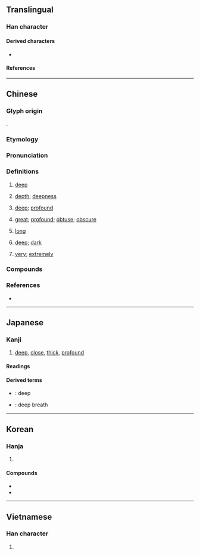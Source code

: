 {{also|探}}
{{character info}}
==Translingual==
{{stroke order|strokes=11}}

===Han character===
{{Han char|rn=85|rad=水|as=08|sn=11|four=37194|canj=EBCD|ids=⿰氵罙}}

====Derived characters====
* {{l|mul|[[𠽉]], [[𪮨]], [[𩴙]], [[𪒗]], [[𡪜]], [[𢊖]], [[𦸂]], [[𬔒]]}}

====References====
{{Han ref|kx=0632.010|dkj=17687|dj=1034.080|hdz=31662.100|uh=6DF1}}

----

==Chinese==
{{zh-forms|alt=㴱,罙}}

===Glyph origin===
{{Han etym}}
{{Han compound|水|alt1=氵|t1=water|𥥍|ls=psc|c1=s|c2=p}}.

===Etymology===
{{rfe|zh|is there any relation to [[沉]]?}}

===Pronunciation===
{{zh-pron
|m=shēn
|m-s=sen1
|c=sam1
|c-t=sim1
|g=siin1
|h=pfs=chhṳ̂m;gd=cem1
|j=seng1
|mb=
|md=chĭng
|mn=chhim/ml:sim
|mn_note=chhim - vernacular; sim - literary
|mn-t=cim1/cing1
|mn-t_note=cim1 - Chaozhou, Shantou; cing1 - Chenghai
|w=1sen
|x=shen1
|mc=y
|oc=y
|ma=y
|cat=a,n,adv
}}
{{zh-attn-split}}

===Definitions===
{{zh-hanzi}}

# {{lb|zh|of distance}} [[deep]]
#: {{zh-ant|淺}}
# [[depth]]; [[deepness]]
# {{lb|zh|of relationships, etc.}} [[deep]]; [[profound]]
# {{lb|zh|of difficulty}} [[great]]; [[profound]]; [[obtuse]]; [[obscure]]
#: {{zh-x|呢{ni1} 一 題 好 深。|This question is really hard to solve.|C}}
#: {{zh-x|本 書 太 深 喇，我 讀 極 都 唔 明。|This book is too hard; I still can't get it after reading it many times.|C}}
# {{lb|zh|of time}} [[long]]
# {{lb|zh|of colors}} [[deep]]; [[dark]]
#: {{zh-syn|濃}}
#: {{zh-ant|淺|淡}}
# [[very]]; [[extremely]]
#: {{zh-syn|非常}}

===Compounds===
{{zh-der|弘深|不知深淺|外寬內深|好學深思|夜深人靜|夜靜更深|思深語近|夜深|意味深長|居安資深|年深月久|孤軍深入|創鉅痛深|不深|情深骨肉|年深歲改|博大精深|情深意重|交淺言深|情深義重|德深望重|微文深詆|厚貌深情|年深日久|幽深|刻深|履薄臨深|情深似海|市場深化|憂深思遠|如臨深谷|意義深長|功深|如臨深淵|思深憂遠|城府深密|內心深處|加深|恩深義重|堅城深池|一往情深|深遠|春深似海|根深柢固|深入顯出|水深火熱|深溝堅壁|深奧|更深人靜|深坑鄉|深水炸彈|由淺入深|深探海|深人|深拱|深耕|深居簡出|深沉|欲深谿壑|深淵|源深流長|深思|深渺|深厲淺揭|深山窮谷|深不可測|汲深綆短|深化|深圖遠慮|深根固本|深惡痛嫉|深信不疑|深明大義|深入堂奧|澤深恩重|根深蒂固|文深|深根固柢|更深夜靜|深造|深澗|深語|深藏不露|深通|深墨|深宵|深閉固距|日久年深|深重|淵深|深邃|深文周納|更深|深成岩|深厚|深溝堅壘|深秋|深居九重|深深|深言|深思熟慮|水深器|深摯|極深研幾|禍結釁深|深究|環深|深信|景深|深溝高壘|根深固本|深惡痛絕|深宮|深謀遠猷|短綆汲深|深知原委|發人深省|深痼|深淵薄冰|深恐|深呼吸|深思遠慮|材高知深|深稽博考|深文巧劾|文深網密|深談|深文巧詆|研精鉤深|深藏若虛|深念|更深半夜|深淺|故劍情深|測深器|深衣|手足情深|文簡意深|深意|深更半夜|深度報導|深情|深知|火熱水深|萬丈深淵|深計遠慮|深陷|深切|深閨|深長|深谷|深識遠慮|深謀遠慮|深藏遠遁|深藏|深知灼見|深省|深源地震|深根固蒂|深情厚誼|深怕|深微|深廣|深度|深山|深妙|深叢|深入人心|深入|深仇大恨|深交|深宅大院|深夜|深耕易耨|深刻|研深覃精|深文|深湛|日久歲深|日久月深|根深葉茂|深思極慮|深入淺出|深奸巨猾|深入骨髓|雅人深致|臨深履冰|義重恩深|高岸深谷|罪孽深重|綆短汲深|高壁深塹|罪逆深重|義氣深重|重門深鎖|間深裡|葡萄深碧|衡門深巷|茂林深竹|計深慮遠|臼頭深目|罪惡深重|諱莫如深|高深莫測|縱深|莫測高深|鶼鰈情深|高舉深藏|高深|良深|高壘深溝|高壘深塹|高城深溝|高城深塹|罪業深重|超深水港|高壁深壘|軟土深掘|資深|面壁功深|精深|高壘深壁|進深|艱深|言淺意深|雪深|阻深|舐犢情深|臨深履薄|船深|遠慮深計|遠慮深思|遠引深潛|高城深池|鉤深致遠|謀慮深遠|誘敵深入|血海深仇|老謀深算|義重情深|挑戰者深淵|深都|深河|深更|深坑|深州|深圳}}

===References===
* {{R:yue:Hanzi}}

{{zh-cat|Beginning}}

----

==Japanese==

===Kanji===
{{ja-kanji|grade=3|rs=水08}}

# [[deep]], [[close]], [[thick]], [[profound]]

====Readings====
{{ja-readings
|goon=しん<しん<しむ
|kanon=しん<しん<しむ
|kun=ふか-い, ふか-める, ふか-まる, ふ-ける
|nanori=み
}}

====Derived terms====
* {{ja-r|深い|ふかい}}: deep
* {{ja-r|深呼吸|しんこきゅう}}: deep breath

----

==Korean==

===Hanja===
{{ko-hanja|깊다|깊을|심}}

# {{hanja form of|심|[[deep]]}}

====Compounds====
* {{ko-l|심화|[[deepening]]|深化}}
* {{ko-l|심도|[[depth]]|深度}}

----

==Vietnamese==

===Han character===
{{vi-readings|reading=thâm, thăm, thum, thẫm|rs=水08}}

# {{rfdef|vi|sort=水08}}